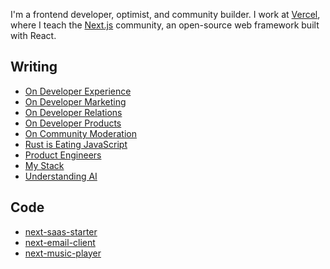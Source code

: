 
<NameTransition />

I'm a frontend developer, optimist, and community builder. I work at [Vercel](/work), where I teach the [Next.js](/n/stack) community, an open-source web framework built with React.

## Writing

- [On Developer Experience](/n/dx)
- [On Developer Marketing](/n/developer-marketing)
- [On Developer Relations](/n/devrel)
- [On Developer Products](/n/devtools)
- [On Community Moderation](/n/moderation)
- [Rust is Eating JavaScript](/n/rust)
- [Product Engineers](/n/product-engineers)
- [My Stack](/n/stack)
- [Understanding AI](/n/ai)

## Code

- [next-saas-starter](https://github.com/leerob/next-saas-starter)
- [next-email-client](https://github.com/leerob/next-email-client)
- [next-music-player](https://github.com/leerob/next-music-player)
